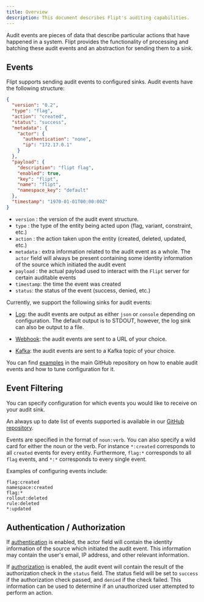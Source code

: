 ```yaml
---
title: Overview
description: This document describes Flipt's auditing capabilities.
---
```


Audit events are pieces of data that describe particular actions that have happened in a system. Flipt provides the functionality of processing and batching these audit events and an abstraction for sending them to a sink.

## Events

Flipt supports sending audit events to configured sinks. Audit events have the following structure:

```json
{
  "version": "0.2",
  "type": "flag",
  "action": "created",
  "status": "success",
  "metadata": {
    "actor": {
      "authentication": "none",
      "ip": "172.17.0.1"
    }
  },
  "payload": {
    "description": "flipt flag",
    "enabled": true,
    "key": "flipt",
    "name": "flipt",
    "namespace_key": "default"
  },
  "timestamp": "1970-01-01T00:00:00Z"
}
```

- `version` : the version of the audit event structure.
- `type` : the type of the entity being acted upon (flag, variant, constraint, etc.)
- `action` : the action taken upon the entity (created, deleted, updated, etc.)
- `metadata` : extra information related to the audit event as a whole. The `actor` field will always be present containing some identity information of the source which initiated the audit event
- `payload` : the actual payload used to interact with the `Flipt` server for certain auditable events
- `timestamp`: the time the event was created
- `status`: the status of the event (success, denied, etc.)

Currently, we support the following sinks for audit events:

- [Log](/configuration/overview#audit-events-log): the audit events are output as either `json` or `console` depending on configuration. The default output is to STDOUT, however, the log sink can also be output to a file.

- [Webhook](/configuration/overview#audit-events-webhook): the audit events are sent to a URL of your choice.

- [Kafka](/configuration/overview#audit-events-kafka): the audit events are sent to a Kafka topic of your choice.

You can find [examples](https://github.com/flipt-io/flipt/tree/main/examples/audit) in the main GitHub repository on how to enable audit events and how to tune configuration for it.

## Event Filtering

You can specify configuration for which events you would like to receive on your audit sink.

An always up to date list of events supported is available in our [GitHub repository](https://github.com/flipt-io/flipt/blob/main/internal/server/audit/README.md).

Events are specified in the format of `noun:verb`. You can also specify a wild card for either the noun or the verb. For instance `*:created` corresponds to all `created` events for every entity. Furthermore, `flag:*` corresponds to all `flag` events, and `*:*` corresponds to every single event.

Examples of configuring events include:

```
flag:created
namespace:created
flag:*
rollout:deleted
rule:deleted
*:updated
```

## Authentication / Authorization

If [authentication](/authentication) is enabled, the actor field will contain the identity information of the source which initiated the audit event. This information may contain the user's email, IP address, and other relevant information.

If [authorization](/authorization) is enabled, the audit event will contain the result of the authorization check in the `status` field. The status field will be set to `success` if the authorization check passed, and `denied` if the check failed. This information can be used to determine if an unauthorized user attempted to perform an action.